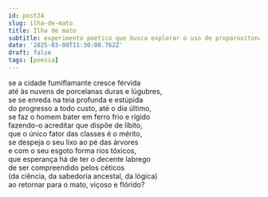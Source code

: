 ```yaml
---
id: post24
slug: ilha-de-mato
title: Ilha de mato
subtitle: experimento poético que busca explorar o uso de proparoxítonas, ao estilo de "Construção" de Chico Buarque.
date: '2025-03-09T11:30:00.762Z'
draft: false
tags: [poesia]
---
```

se a cidade fumiflamante cresce férvida  
até às nuvens de porcelanas duras e lúgubres,  
se se enreda na teia profunda e estúpida  
do progresso a todo custo, até o dia último,  
se faz o homem bater em ferro frio e rígido  
fazendo-o acreditar que dispõe de líbito,  
que o único fator das classes é o mérito,  
se despeja o seu lixo ao pé das árvores  
e com o seu esgoto forma rios tóxicos,  
que esperança há de ter o decente labrego  
de ser compreendido pelos céticos  
(da ciência, da sabedoria ancestal, da lógica)  
ao retornar para o mato, viçoso e flórido?
